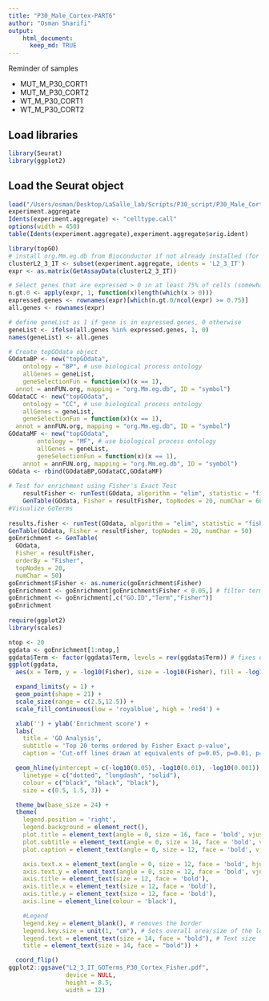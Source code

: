 ```yaml
---
title: "P30_Male_Cortex-PART6"
author: "Osman Sharifi"
output:
    html_document:
      keep_md: TRUE
---
```


Reminder of samples

* MUT_M_P30_CORT1 
* MUT_M_P30_CORT2 
* WT_M_P30_CORT1
* WT_M_P30_CORT2

## Load libraries
```r
library(Seurat)
library(ggplot2)
```

## Load the Seurat object
```r
load("/Users/osman/Desktop/LaSalle_lab/Scripts/P30_script/P30_Male_Cortex/P30_M_Cort_Labeled.RData")
experiment.aggregate
Idents(experiment.aggregate) <- "celltype.call"
options(width = 450)
table(Idents(experiment.aggregate),experiment.aggregate$orig.ident)
```
```r
library(topGO)
# install org.Mm.eg.db from Bioconductor if not already installed (for mouse only)
clusterL2_3_IT <- subset(experiment.aggregate, idents = 'L2_3_IT')
expr <- as.matrix(GetAssayData(clusterL2_3_IT))

# Select genes that are expressed > 0 in at least 75% of cells (somewhat arbitrary definition)
n.gt.0 <- apply(expr, 1, function(x)length(which(x > 0)))
expressed.genes <- rownames(expr)[which(n.gt.0/ncol(expr) >= 0.75)]
all.genes <- rownames(expr)

# define geneList as 1 if gene is in expressed.genes, 0 otherwise
geneList <- ifelse(all.genes %in% expressed.genes, 1, 0)
names(geneList) <- all.genes

# Create topGOdata object
GOdataBP <- new("topGOdata",
	ontology = "BP", # use biological process ontology
	allGenes = geneList,
	geneSelectionFun = function(x)(x == 1),
  annot = annFUN.org, mapping = "org.Mm.eg.db", ID = "symbol")
GOdataCC <- new("topGOdata",
	ontology = "CC", # use biological process ontology
	allGenes = geneList,
	geneSelectionFun = function(x)(x == 1),
  annot = annFUN.org, mapping = "org.Mm.eg.db", ID = "symbol")
GOdataMF <- new("topGOdata",
		ontology = "MF", # use biological process ontology
		allGenes = geneList,
		geneSelectionFun = function(x)(x == 1),
    annot = annFUN.org, mapping = "org.Mm.eg.db", ID = "symbol")
GOdata <- rbind(GOdataBP,GOdataCC,GOdataMF)
	
# Test for enrichment using Fisher's Exact Test
	resultFisher <- runTest(GOdata, algorithm = "elim", statistic = "fisher")
	GenTable(GOdata, Fisher = resultFisher, topNodes = 20, numChar = 60)
#Visualize GoTerms
	
results.fisher <- runTest(GOdata, algorithm = "elim", statistic = "fisher")
GenTable(GOdata, Fisher = resultFisher, topNodes = 20, numChar = 50)
goEnrichment <- GenTable(
  GOdata,
  Fisher = resultFisher,
  orderBy = "Fisher",
  topNodes = 20,
  numChar = 50)
goEnrichment$Fisher <- as.numeric(goEnrichment$Fisher)
goEnrichment <- goEnrichment[goEnrichment$Fisher < 0.05,] # filter terms for Fisher p<0.05
goEnrichment <- goEnrichment[,c("GO.ID","Term","Fisher")]
goEnrichment
	
require(ggplot2)
library(scales)

ntop <- 20
ggdata <- goEnrichment[1:ntop,]
ggdata$Term <- factor(ggdata$Term, levels = rev(ggdata$Term)) # fixes order
ggplot(ggdata,
  aes(x = Term, y = -log10(Fisher), size = -log10(Fisher), fill = -log10(Fisher))) +

  expand_limits(y = 1) +
  geom_point(shape = 21) +
  scale_size(range = c(2.5,12.5)) +
  scale_fill_continuous(low = 'royalblue', high = 'red4') +

  xlab('') + ylab('Enrichment score') +
  labs(
    title = 'GO Analysis',
    subtitle = 'Top 20 terms ordered by Fisher Exact p-value',
    caption = 'Cut-off lines drawn at equivalents of p=0.05, p=0.01, p=0.001') +

  geom_hline(yintercept = c(-log10(0.05), -log10(0.01), -log10(0.001)),
    linetype = c("dotted", "longdash", "solid"),
    colour = c("black", "black", "black"),
    size = c(0.5, 1.5, 3)) +

  theme_bw(base_size = 24) +
  theme(
    legend.position = 'right',
    legend.background = element_rect(),
    plot.title = element_text(angle = 0, size = 16, face = 'bold', vjust = 1),
    plot.subtitle = element_text(angle = 0, size = 14, face = 'bold', vjust = 1),
    plot.caption = element_text(angle = 0, size = 12, face = 'bold', vjust = 1),

    axis.text.x = element_text(angle = 0, size = 12, face = 'bold', hjust = 1.10),
    axis.text.y = element_text(angle = 0, size = 12, face = 'bold', vjust = 0.5),
    axis.title = element_text(size = 12, face = 'bold'),
    axis.title.x = element_text(size = 12, face = 'bold'),
    axis.title.y = element_text(size = 12, face = 'bold'),
    axis.line = element_line(colour = 'black'),

    #Legend
    legend.key = element_blank(), # removes the border
    legend.key.size = unit(1, "cm"), # Sets overall area/size of the legend
    legend.text = element_text(size = 14, face = "bold"), # Text size
    title = element_text(size = 14, face = "bold")) +

  coord_flip()
ggplot2::ggsave("L2_3_IT_GOTerms_P30_Cortex_Fisher.pdf",
                device = NULL,
                height = 8.5,
                width = 12)

```